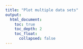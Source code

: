 ```yaml
---
title: "Plot multiple data sets"
output:
  html_document:
    toc: true
    toc_depth: 2
    toc_float:
      collapsed: false
---
```


<!--
image dir /images/plot_data/plot_multiple_dataset
-->

